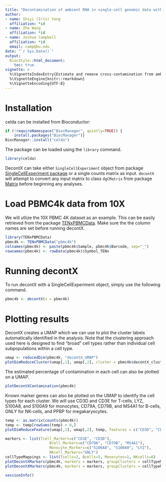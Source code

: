 ```yaml
---
title: "Decontamination of ambient RNA in single-cell genomic data with DecontX" 
author:
- name: Shiyi (Iris) Yang
  affiliation: *id
- name: Zhe Wang
  affiliation: *id
- name: Joshua Campbell
  affiliation: *id
  email: camp@bu.edu
date: "`r Sys.Date()`"
output:
  BiocStyle::html_document:
    toc: true
vignette: >
  %\VignetteIndexEntry{Estimate and remove cross-contamination from ambient RNA in single-cell data with DecontX}
  %\VignetteEngine{knitr::rmarkdown}
  %\VignetteEncoding{UTF-8}
---
```


# Installation

celda can be installed from Bioconductor:

```r
if (!requireNamespace("BiocManager", quietly=TRUE)) {
    install.packages("BiocManager")}
BiocManager::install("celda")
```

The package can be loaded using the `library` command.

```r
library(celda)
```

DecontX can take either `SingleCellExperiment` object from package [SingleCellExperiment package](https://bioconductor.org/packages/release/bioc/html/SingleCellExperiment.html) or a single counts matrix as input. `decontX` will attempt to convert any input matrix to class `dgCMatrix` from package [Matrix](https://cran.r-project.org/web/packages/Matrix/index.html) before beginning any analyses.


# Load PBMC4k data from 10X

We will utlize the 10X PBMC 4K dataset as an example. This can be easily retrieved from the package [TENxPBMCData](http://bioconductor.org/packages/release/data/experiment/html/TENxPBMCData.html). Make sure the the column names are set before running decontX.

```r
library(TENxPBMCData)  
pbmc4k <- TENxPBMCData("pbmc4k")
colnames(pbmc4k) <- paste(pbmc4k$Sample, pbmc4k$Barcode, sep="_")
rownames(pbmc4k) <- rowData(pbmc4k)$Symbol_TENx
```


# Running decontX

To run decontX with a SingleCellExperiment object, simply use the following command. 

```r
pbmc4k <- decontX(x = pbmc4k) 
```

# Plotting results


DecontX creates a UMAP which we can use to plot the cluster labels automatically identified in the analysis. Note that the clustering approach used here is designed to find "broad" cell types rather than individual cell subpopulations within a cell type. 

```r
umap <- reducedDim(pbmc4k, "decontX_UMAP")
plotDimReduceCluster(umap[,1], umap[,2], cluster = pbmc4k$decontX_clusters)
```
The estimated percentage of contamination in each cell can also be plotted on a UMAP.

```r
plotDecontXContamination(pbmc4k)
```


Known marker genes can also be plotted on the UMAP to identify the cell types for each cluster. We will use CD3D and CD3E for T-cells, LYZ, S100A8, and S100A9 for monocytes, CD79A, CD79B, and MS4A1 for B-cells, GNLY for NK-cells, and PPBP for megakaryocytes.

```r
temp <- as.matrix(counts(pbmc4k))
temp <- temp[rowSums(temp) > 0,]
plotDimReduceFeature(umap[,1], umap[,2], temp, features = c("CD3D", "CD3E", "GNLY", "LYZ", "S100A8", "S100A9", "CD79A", "CD79B", "MS4A1"), exactMatch = TRUE)
```



```r
markers <- list(Tcell_Markers=c("CD3E", "CD3D"),
                    Bcell_Markers=c("CD79A", "CD79B", "MS4A1"), 
                    Monocyte_Markers=c("S100A8", "S100A9", "LYZ"),
                    NKcell_Markers="GNLY")
cellTypeMappings <- list(Tcells=2, Bcells=5, Monocytes=1, NKcells=6)
plotDecontXMarkers(pbmc4k, markers = markers, groupClusters = cellTypeMappings, assayName = "counts")
plotDecontXMarkers(pbmc4k, markers = markers, groupClusters = cellTypeMappings, assayName = "decontXcounts")

```



```r
sessionInfo()
```

